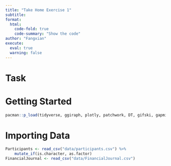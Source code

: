 ```yaml
---
title: "Take Home Exercise 1"
subtitle: 
format: 
  html: 
    code-fold: true
    code-summary: "Show the code"
author: "Fangxian"
execute: 
  eval: true
  warning: false
---
```


# Task

# Getting Started

```r
pacman::p_load(tidyverse, ggiraph, plotly, patchwork, DT, gifski, gapminder,gganimate, ggrepel, patchwork, ggthemes, hrbrthemes,FunnelPlotR, knitr, ggstatsplot, crosstalk, ggdist)
```

# Importing Data

```r
Participants <- read_csv("data/participants.csv") %>%
    mutate_if(is.character, as.factor)
FinancialJournal <- read_csv("data/FinancialJournal.csv")
```
